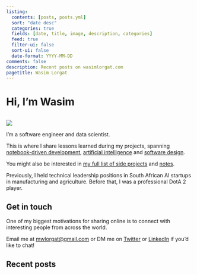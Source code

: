 ```yaml
---
listing:
  contents: [posts, posts.yml]
  sort: "date desc"
  categories: true
  fields: [date, title, image, description, categories]
  feed: true
  filter-ui: false
  sort-ui: false
  date-format: YYYY-MM-DD
comments: false
description: Recent posts on wasimlorgat.com
pagetitle: Wasim Lorgat
---
```


<h1 style="margin-bottom: 2rem !important">

Hi, I'm Wasim

</h1>

::: me
![](images/me.jpeg)
:::

I'm a software engineer and data scientist.

This is where I share lessons learned during my projects, spanning [notebook-driven development](https://nbdev.fast.ai/tutorials/best_practices.html), [artificial intelligence](/posts/math-of-diffusion.qmd) and [software design](/posts/editor.qmd).

You might also be interested in [my full list of side projects](/projects.qmd) and [notes](/tils/index.qmd).

Previously, I held technical leadership positions in South African AI startups in manufacturing and agriculture. Before that, I was a professional DotA 2 player.

## Get in touch

One of my biggest motivations for sharing online is to connect with interesting people from across the world.

Email me at [mwlorgat\@gmail.com](mailto:mwlorgat@gmail.com){data-analytics="\"Consulting: Click\""} or DM me on [Twitter](https://twitter.com/wasimlorgat) or [LinkedIn](https://www.linkedin.com/in/wasim-lorgat/) if you'd like to chat!

## Recent posts

[Mastodon verification](https://sigmoid.social/@seem){rel="me" style="display: none"}